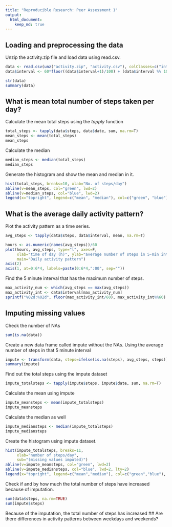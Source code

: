 ```yaml
---
title: "Reproducible Research: Peer Assessment 1"
output: 
  html_document:
    keep_md: true
---
```



## Loading and preprocessing the data
Unzip the activity.zip file and load data using read.csv.
```r
data <- read.csv(unz("activity.zip", "activity.csv"), colClasses=c("integer", "Date", "integer"))
data$interval <- 60*floor((data$interval+1)/100) + (data$interval %% 100)

str(data)
summary(data)
```

## What is mean total number of steps taken per day?
Calculate the mean total steps using the *tapply* function
```r
total_steps <- tapply(data$steps, data$date, sum, na.rm=T)
mean_steps <- mean(total_steps)
mean_steps
```

Calculate the median 
```r
median_steps <- median(total_steps)
median_steps
```

Generate the histogram and show the mean and median in it.

```r
hist(total_steps, breaks=10, xlab="No. of steps/day")
abline(v=mean_steps, col="green", lwd=2)
abline(v=median_steps, col="blue", lwd=2)
legend(x="topright", legend=c("mean", "median"), col=c("green", "blue"), bty="n", lwd=3)
```


## What is the average daily activity pattern?
Plot the activity pattern as a time series.
```r
avg_steps <- tapply(data$steps, data$interval, mean, na.rm=T)

hours <- as.numeric(names(avg_steps))/60
plot(hours, avg_steps, type="l", axes=F,
     xlab="time of day (h)", ylab="average number of steps in 5-min interval",
     main="Daily activity pattern")
axis(2)
axis(1, at=0:6*4, labels=paste(0:6*4,":00", sep=""))
```

Find the 5 minute interval that has the maximum number of steps.
```r
max_activity_num <- which(avg_steps == max(avg_steps))
max_activity_int <- data$interval[max_activity_num]
sprintf("%02d:%02d", floor(max_activity_int/60), max_activity_int%%60)
```
## Imputing missing values
Check the number of NAs
```r
sum(is.na(data))
```
Create a new data frame called impute without the NAs. Using the average number of steps in that 5 minute interval
```r
impute <- transform(data, steps=ifelse(is.na(steps), avg_steps, steps))
summary(impute)
```

Find out the total steps using the impute dataset
```r
impute_totalsteps <- tapply(impute$steps, impute$date, sum, na.rm=T)
```
Calculate the mean using impute
```r
impute_meansteps <- mean(impute_totalsteps)
impute_meansteps
```

Calculate the median as well
```r
impute_mediansteps <- median(impute_totalsteps)
impute_mediansteps
```

Create the histogram using impute dataset.
```r
hist(impute_totalsteps, breaks=11, 
     xlab="number of steps/day", 
     sub="(missing values imputed)")
abline(v=impute_meansteps, col="green", lwd=2)
abline(v=impute_mediansteps, col="blue", lwd=2, lty=2)
legend(x="topright", legend=c("mean","median"), col=c("green","blue"), bty="n", lwd=2)
```

Check if and by how much the total number of steps have increased because of imputation.
```r
sum(data$steps, na.rm=TRUE)
sum(impute$steps)
```
Because of the imputation, the total number of steps has increased
## Are there differences in activity patterns between weekdays and weekends?

